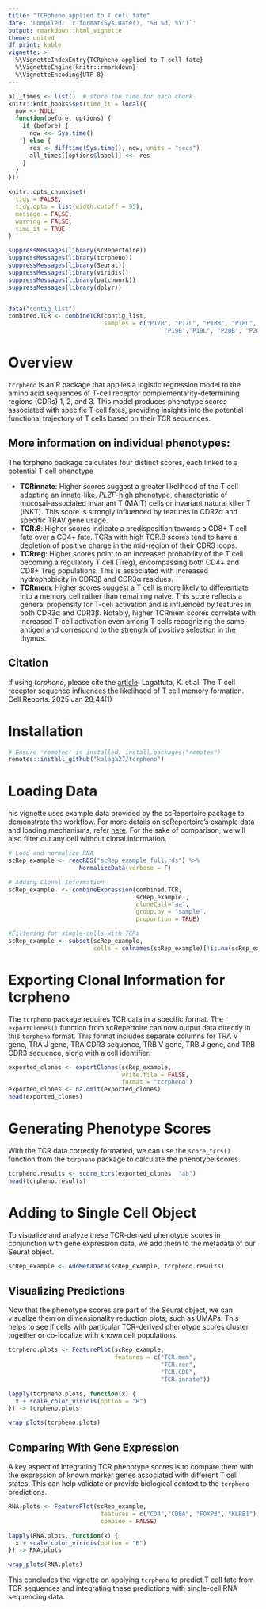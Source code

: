 ```yaml
---
title: "TCRpheno applied to T cell fate"
date: 'Compiled: `r format(Sys.Date(), "%B %d, %Y")`'
output: rmarkdown::html_vignette
theme: united
df_print: kable
vignette: >
  %\VignetteIndexEntry{TCRpheno applied to T cell fate}
  %\VignetteEngine{knitr::rmarkdown}
  %\VignetteEncoding{UTF-8}
---
```


```r
all_times <- list()  # store the time for each chunk
knitr::knit_hooks$set(time_it = local({
  now <- NULL
  function(before, options) {
    if (before) {
      now <<- Sys.time()
    } else {
      res <- difftime(Sys.time(), now, units = "secs")
      all_times[[options$label]] <<- res
    }
  }
}))

knitr::opts_chunk$set(
  tidy = FALSE,
  tidy.opts = list(width.cutoff = 95),
  message = FALSE,
  warning = FALSE,
  time_it = TRUE
)

suppressMessages(library(scRepertoire))
suppressMessages(library(tcrpheno))
suppressMessages(library(Seurat))
suppressMessages(library(viridis))
suppressMessages(library(patchwork))
suppressMessages(library(dplyr))


data("contig_list") 
combined.TCR <- combineTCR(contig_list, 
                           samples = c("P17B", "P17L", "P18B", "P18L", 
                                            "P19B","P19L", "P20B", "P20L"))
```

# Overview

`tcrpheno` is an R package that applies a logistic regression model to the amino acid sequences of T-cell receptor complementarity-determining regions (CDRs) 1, 2, and 3. This model produces phenotype scores associated with specific T cell fates, providing insights into the potential functional trajectory of T cells based on their TCR sequences.

## More information on individual phenotypes:

The tcrpheno package calculates four distinct scores, each linked to a potential T cell phenotype 

* **TCRinnate**: Higher scores suggest a greater likelihood of the T cell adopting an innate-like, *PLZF*-high phenotype, characteristic of mucosal-associated invariant T (MAIT) cells or invariant natural killer T (iNKT). This score is strongly influenced by features in CDR2α and specific TRAV gene usage.  
* **TCR.8**: Higher scores indicate a predisposition towards a CD8+ T cell fate over a CD4+ fate. TCRs with high TCR.8 scores tend to have a depletion of positive charge in the mid-region of their CDR3 loops.  
* **TCRreg**: Higher scores point to an increased probability of the T cell becoming a regulatory T cell (Treg), encompassing both CD4+ and CD8+ Treg populations. This is associated with increased hydrophobicity in CDR3β and CDR3α residues.  
* **TCRmem**: Higher scores suggest a T cell is more likely to differentiate into a memory cell rather than remaining naive. This score reflects a general propensity for T-cell activation and is influenced by features in both CDR3α and CDR3β. Notably, higher TCRmem scores correlate with increased T-cell activation even among T cells recognizing the same antigen and correspond to the strength of positive selection in the thymus.

## Citation 

If using *tcrpheno*, please cite the [article](https://pubmed.ncbi.nlm.nih.gov/39731734/): Lagattuta, K. et al. The T cell receptor sequence influences the likelihood of T cell memory formation. Cell Reports. 2025 Jan 28;44(1)

# Installation 

```r
# Ensure 'remotes' is installed: install.packages("remotes")
remotes::install_github("kalaga27/tcrpheno")
```

# Loading Data

his vignette uses example data provided by the scRepertoire package to demonstrate the workflow. For more details on scRepertoire's example data and loading mechanisms, refer [here](https://www.borch.dev/uploads/screpertoire/articles/loading#example-data-in-screpertoire). For the sake of comparison, we will also filter out any cell without clonal information.

```r
# Load and normalize RNA
scRep_example <- readRDS("scRep_example_full.rds") %>%
                    NormalizeData(verbose = F)

# Adding Clonal Information
scRep_example  <- combineExpression(combined.TCR, 
                                    scRep_example , 
                                    cloneCall="aa", 
                                    group.by = "sample", 
                                    proportion = TRUE)

#Filtering for single-cells with TCRs
scRep_example <- subset(scRep_example, 
                        cells = colnames(scRep_example)[!is.na(scRep_example$CTaa)])
```

# Exporting Clonal Information for tcrpheno

The `tcrpheno` package requires TCR data in a specific format. The ```exportClones()``` function from scRepertoire can now output data directly in this `tcrpheno` format. This format includes separate columns for TRA V gene, TRA J gene, TRA CDR3 sequence, TRB V gene, TRB J gene, and TRB CDR3 sequence, along with a cell identifier.

```r
exported_clones <- exportClones(scRep_example,
                                write.file = FALSE,
                                format = "tcrpheno") 
exported_clones <- na.omit(exported_clones)
head(exported_clones)
```

# Generating Phenotype Scores

With the TCR data correctly formatted, we can use the ```score_tcrs()``` function from the ```tcrpheno``` package to calculate the phenotype scores.

```r
tcrpheno.results <- score_tcrs(exported_clones, "ab")
head(tcrpheno.results)
```

# Adding to Single Cell Object

To visualize and analyze these TCR-derived phenotype scores in conjunction with gene expression data, we add them to the metadata of our Seurat object.

```r
scRep_example <- AddMetaData(scRep_example, tcrpheno.results)
```

## Visualizing Predictions

Now that the phenotype scores are part of the Seurat object, we can visualize them on dimensionality reduction plots, such as UMAPs. This helps to see if cells with particular TCR-derived phenotype scores cluster together or co-localize with known cell populations.

```r
tcrpheno.plots <- FeaturePlot(scRep_example, 
                              features = c("TCR.mem", 
                                           "TCR.reg", 
                                           "TCR.CD8", 
                                           "TCR.innate"))

lapply(tcrpheno.plots, function(x) {
  x + scale_color_viridis(option = "B") 
}) -> tcrpheno.plots

wrap_plots(tcrpheno.plots)
```

## Comparing With Gene Expression

A key aspect of integrating TCR phenotype scores is to compare them with the expression of known marker genes associated with different T cell states. This can help validate or provide biological context to the `tcrpheno` predictions.

```r
RNA.plots <- FeaturePlot(scRep_example, 
                          features = c("CD4","CD8A", "FOXP3", "KLRB1"), 
                          combine = FALSE) 

lapply(RNA.plots, function(x) {
  x + scale_color_viridis(option = "B") 
}) -> RNA.plots

wrap_plots(RNA.plots)
```

This concludes the vignette on applying `tcrpheno` to predict T cell fate from TCR sequences and integrating these predictions with single-cell RNA sequencing data.